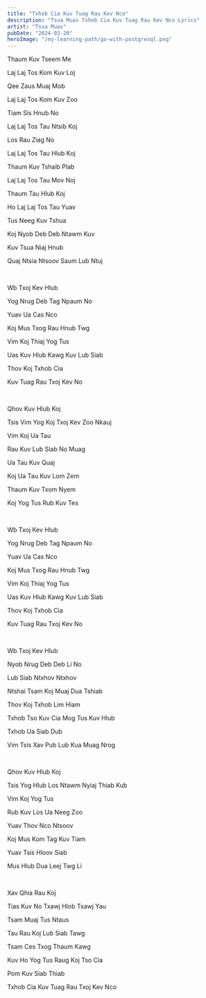 ```yaml
---
title: "Txhob Cia Kuv Tuag Rau Kev Nco"
description: "Tsua Muas Txhob Cia Kuv Tuag Rau Kev Nco Lyrics"
artist: "Tsua Muas"
pubDate: "2024-03-20"
heroImage: "/my-learning-path/go-with-postgresql.png"
---
```


Thaum Kuv Tseem Me

Laj Laj Tos Kom Kuv Loj

Qee Zaus Muaj Mob

Laj Laj Tos Kom Kuv Zoo

Tiam Sis Hnub No

Laj Laj Tos Tau Ntsib Koj

Los Rau Ziag No

Laj Laj Tos Tau Hlub Koj

Thaum Kuv Tshaib Plab

Laj Laj Tos Tau Mov Noj

Thaum Tau Hlub Koj

Ho Laj Laj Tos Tau Yuav

Tus Neeg Kuv Tshua

Koj Nyob Deb Deb Ntawm Kuv

Kuv Tsua Niaj Hnub

Quaj Ntsia Ntsoov Saum Lub Ntuj

<br />

Wb Txoj Kev Hlub

Yog Nrug Deb Tag Npaum No

Yuav Ua Cas Nco

Koj Mus Txog Rau Hnub Twg

Vim Koj Thiaj Yog Tus

Uas Kuv Hlub Kawg Kuv Lub Siab

Thov Koj Txhob Cia

Kuv Tuag Rau Txoj Kev No

<br />

Qhov Kuv Hlub Koj

Tsis Vim Yog Koj Txoj Kev Zoo Nkauj

Vim Koj Ua Tau

Rau Kuv Lub Siab No Muag

Ua Tau Kuv Quaj

Koj Ua Tau Kuv Lom Zem

Thaum Kuv Txom Nyem

Koj Yog Tus Rub Kuv Tes

<br />

Wb Txoj Kev Hlub

Yog Nrug Deb Tag Npaum No

Yuav Ua Cas Nco

Koj Mus Txog Rau Hnub Twg

Vim Koj Thiaj Yog Tus

Uas Kuv Hlub Kawg Kuv Lub Siab

Thov Koj Txhob Cia

Kuv Tuag Rau Txoj Kev No

<br />

Wb Txoj Kev Hlub

Nyob Nrug Deb Deb Li No

Lub Siab Ntxhov Ntxhov

Ntshai Tsam Koj Muaj Dua Tshiab

Thov Koj Txhob Lim Hiam

Txhob Tso Kuv Cia Mog Tus Kuv Hlub

Txhob Ua Siab Dub

Vim Tsis Xav Pub Lub Kua Muag Nrog

<br />

Qhov Kuv Hlub Koj

Tsis Yog Hlub Los Ntawm Nyiaj Thiab Kub

Vim Koj Yog Tus

Rub Kuv Los Ua Neeg Zoo

Yuav Thov Nco Ntsoov

Koj Mus Kom Tag Kuv Tiam

Yuav Tsis Hloov Siab

Mus Hlub Dua Leej Twg Li

<br />

Xav Qhia Rau Koj

Tias Kuv No Txawj Hlob Txawj Yau

Tsam Muaj Tus Ntaus

Tau Rau Koj Lub Siab Tawg

Tsam Ces Txog Thaum Kawg

Kuv Ho Yog Tus Raug Koj Tso Cia

Pom Kuv Siab Thiab

Txhob Cia Kuv Tuag Rau Txoj Kev Nco
